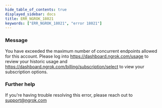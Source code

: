 ```yaml
---
hide_table_of_contents: true
displayed_sidebar: docs
title: ERR_NGROK_18021
keywords: ["ERR_NGROK_18021", "error 18021"]
---
```


### Message

You have exceeded the maximum number of concurrent endpoints allowed for this account. Please log into https://dashboard.ngrok.com/usage to review your historic usage and https://dashboard.ngrok.com/billing/subscription/select to view your subscription options.

### Further help

If you're having trouble resolving this error, please reach out to [support@ngrok.com](mailto:support@ngrok.com?subject=Help%20with%20ERR_NGROK_18021)
